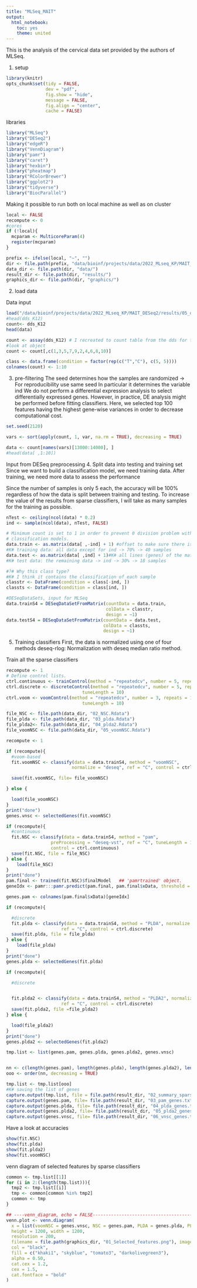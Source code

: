 ```yaml
---
title: "MLSeq_MAIT"
output:
  html_notebook:
    toc: yes
    theme: united
---
```

This is the analysis of the cervical data set provided by the authors of MLSeq.



1. setup
```r
library(knitr)
opts_chunk$set(tidy = FALSE,
               dev = "pdf",
               fig.show = "hide",
               message = FALSE,
               fig.align = "center",
               cache = FALSE)

```
libraries
```r
library("MLSeq")
library("DESeq2")
library("edgeR")
library("VennDiagram")
library("pamr")
library("caret")
library("hexbin")
library("pheatmap")
library("RColorBrewer")
library("ggplot2")
library("tidyverse")
library("BiocParallel")

```
Making it possible to run both on local machine as well as on cluster
```r
local <- FALSE
recompute <- 0
#cores
if (!local){
  mcparam <- MulticoreParam(4)
  register(mcparam)
}

prefix <- ifelse(local, "~", "")
dir <- file.path(prefix, "data/bioinf/projects/data/2022_MLseq_KP/MAIT_MLSeq")
data_dir <- file.path(dir, "data/")
result_dir <- file.path(dir, "results/")
graphics_dir <- file.path(dir, "graphics/")
```
2. load data

Data input
```r
load("/data/bioinf/projects/data/2022_MLseq_KP/MAIT_DESeq2/results/05_dds_pre_processed.Rdata")
#head(dds_K12)
count<- dds_K12
head(data)

count <- assay(dds_K12) # I recreated to count table from the dds for the following steps in the MLSeq workflow
#look at object
count <- count[,c(1,3,5,7,9,2,4,6,8,10)]

class <- data.frame(condition = factor(rep(c("T","C"), c(5, 5))))
colnames(count) <- 1:10
```
3. pre-filtering
The seed determines how the samples are randomized -> For reproducibility use same seed
In particular it determines the variable ind
We do not perform a differential expression analysis to select differentially expressed genes. However, in practice, DE analysis might be performed before fitting classifiers. Here, we selected top 100 features having the highest gene-wise variances in order to decrease computational cost.
```r
set.seed(2120)

vars <- sort(apply(count, 1, var, na.rm = TRUE), decreasing = TRUE)

data <- count[names(vars)[13000:14000], ]
#head(data[ ,1:10])
```
Input from DESeq preprocessing
4. Split data into testing and training set
Since we want to build a classification model, we need training data.
After training, we need more data to assess the performance

Since the number of samples is only 5 each, the accuracy will be 100% regardless of how the data is split between training and testing. To increase the value of the results from sparse classifiers, I will take as many samples for the training as possible.
```r
nTest <- ceiling(ncol(data) * 0.2)
ind <- sample(ncol(data), nTest, FALSE)

# Minimum count is set to 1 in order to prevent 0 division problem within
# classification models.
data.train <- as.matrix(data[ ,-ind] + 1) #offset to make sure there is no malfunctioning
#K# training data: all data except for ind -> 70% -> 40 samples
data.test <- as.matrix(data[ ,ind] + 1)#K# all lines (genes) of the matrix, but only the columns specified in ind
#K# test data: the remaining data -> ind -> 30% -> 18 samples

#?# Why this class type?
#K# I think it contains the classification of each sample
classtr <- DataFrame(condition = class[-ind, ])
classts <- DataFrame(condition = class[ind, ])

#DESeqDataSets, input for MLSeq
data.trainS4 = DESeqDataSetFromMatrix(countData = data.train,
                                      colData = classtr,
                                      design = ~1)
data.testS4 = DESeqDataSetFromMatrix(countData = data.test,
                                     colData = classts,
                                     design = ~1)

```
5. Training classifiers
First, the data is normalized using one of four methods
deseq-rlog: Normalization with deseq median ratio method.

Train all the sparse classifiers

```r
recompute <- 1
# Define control lists.
ctrl.continuous <- trainControl(method = "repeatedcv", number = 5, repeats = 10)
ctrl.discrete <- discreteControl(method = "repeatedcv", number = 5, repeats = 10,
                             tuneLength = 10)
ctrl.voom <- voomControl(method = "repeatedcv", number = 3, repeats = 10,
                             tuneLength = 10)

file_NSC <- file.path(data_dir, "02_NSC.Rdata")
file_plda <- file.path(data_dir, "03_plda.Rdata")
file_plda2<- file.path(data_dir, "04_plda2.Rdata")
file_voomNSC <- file.path(data_dir, "05_voomNSC.Rdata")
```
```r
recompute <- 1

if (recompute){
  #voom-based
  fit.voomNSC <- classify(data = data.trainS4, method = "voomNSC",
                         normalize = "deseq", ref = "C", control = ctrl.voom, na.rm = TRUE)

  save(fit.voomNSC, file= file_voomNSC)

} else {

  load(file_voomNSC)
}
print("done")
genes.vnsc <- selectedGenes(fit.voomNSC)
```
```r
if (recompute){
  #continuous
  fit.NSC <- classify(data = data.trainS4, method = "pam",
                 preProcessing = "deseq-vst", ref = "C", tuneLength = 10,
                 control = ctrl.continuous)
  save(fit.NSC, file = file_NSC)
} else {
    load(file_NSC)
}
print("done")
pam.final <- trained(fit.NSC)$finalModel   ## 'pamrtrained' object.
geneIdx <- pamr:::pamr.predict(pam.final, pam.final$xData, threshold = pam.final$threshold, type = "nonzero")

genes.pam <- colnames(pam.final$xData)[geneIdx]
```
```r
if (recompute){

  #discrete
  fit.plda <- classify(data = data.trainS4, method = "PLDA", normalize = "deseq",
                     ref = "C", control = ctrl.discrete)
  save(fit.plda, file = file_plda)
} else {
    load(file_plda)
}
print("done")
genes.plda <- selectedGenes(fit.plda)
```
```r
if (recompute){

  #discrete


  fit.plda2 <- classify(data = data.trainS4, method = "PLDA2", normalize = "deseq",
                     ref = "C", control = ctrl.discrete)
  save(fit.plda2, file =file_plda2)
} else {

  load(file_plda2)
}
print("done")
genes.plda2 <- selectedGenes(fit.plda2)
```


```r
tmp.list <- list(genes.pam, genes.plda, genes.plda2, genes.vnsc)


nn <- c(length(genes.pam), length(genes.plda), length(genes.plda2), length(genes.vnsc))
ooo <- order(nn, decreasing = TRUE)

tmp.list <- tmp.list[ooo]
#K# saving the list of genes
capture.output(tmp.list, file = file.path(result_dir, "02_summary_sparse_classifiers.txt"))
capture.output(genes.pam, file= file.path(result_dir, "03_pam_genes.txt"))
capture.output(genes.plda, file= file.path(result_dir, "04_plda_genes.txt"))
capture.output(genes.plda2, file= file.path(result_dir, "05_plda2_genes.txt"))
capture.output(genes.vnsc, file= file.path(result_dir, "06_vnsc_genes.txt"))

```
Have a look at accuracies

```r
show(fit.NSC)
show(fit.plda)
show(fit.plda2)
show(fit.voomNSC)
```
venn diagram of selected features by sparse classifiers
```r
common <- tmp.list[[1]]
for (i in 2:(length(tmp.list))){
  tmp2 <- tmp.list[[i]]
  tmp <- common[common %in% tmp2]
  common <- tmp
}

## ----venn_diagram, echo = FALSE-----------------------------------------------
venn.plot <- venn.diagram(
  x = list(voomNSC = genes.vnsc, NSC = genes.pam, PLDA = genes.plda, PLDA2 = genes.plda2),
  height = 1200, width = 1200,
  resolution = 200,
  filename = file.path(graphics_dir, "01_Selected_features.png"), imagetype = "png",
  col = "black",
  fill = c("khaki1", "skyblue", "tomato3", "darkolivegreen3"),
  alpha = 0.50,
  cat.cex = 1.2,
  cex = 1.5,
  cat.fontface = "bold"
)
```